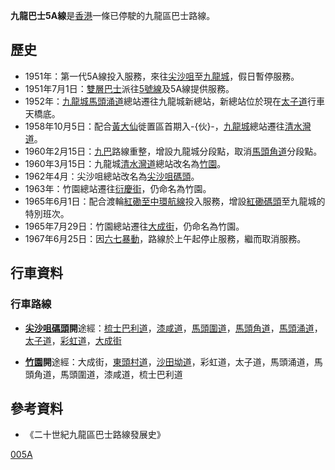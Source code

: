 {{citation style|time=2018-08-31T06:26:57+00:00}}
{{no footnotes|time=2018-08-31T06:26:57+00:00}}
{{公共汽車路線資訊
|路線名稱=九龍巴士5A線 
|外文名稱=
|外文語言=
|代表圖像=
|圖像尺寸=
|代表圖像二=
|圖像尺寸二=
|代表圖像三=
|圖像尺寸三=
|經營者=九龍巴士
|經營者二=
|所屬車廠=九龍灣車廠（K）
|路線用車=
|路綫資訊=
|起點站=[[尖沙咀天星碼頭|尖沙咀碼頭]]
|途經地點=[[土瓜灣|土瓜灣]]、[[黃大仙_(香港地方)|黃大仙]]、[[新蒲崗|新蒲崗]]
|去程途經地點=
|回程途經地點=
|終點站=[[竹園|竹園]]
|路線性質=
|全程行駛里程=
|單程行駛里程=
|全程行車時間=
|單程行車時間=
|服務時間=早上、下午、晚上分段時間
|起點站服務時間=
|終點站服務時間=
|班次頻率=
|全程收費=
|分段收費站點=[[柯士甸道|柯士甸道]]、[[馬頭角道|馬頭角道]]
|去程分段收費站點=
|回程分段收費站點=
|服務時間以外替代路線=
|主要競爭交通=
|備註=
}}

'''九龍巴士5A線'''是[[香港|香港]]一條已停駛的九龍區巴士路線。

==歷史==
*1951年：第一代5A線投入服務，來往[[尖沙咀|尖沙咀]]至[[九龍城|九龍城]]，假日暫停服務。
*1951年7月1日：[[雙層巴士|雙層巴士]]派往[[九龍巴士5號線|5號線]]及5A線提供服務。
*1952年：[[九龍城|九龍城]][[馬頭涌道|馬頭涌道]]總站遷往九龍城新總站，新總站位於現在[[太子道|太子道]]行車天橋底。
*1958年10月5日：配合[[黃大仙_(香港地方)|黃大仙]]徙置區首期入-{伙}-，[[九龍城|九龍城]]總站遷往[[清水灣道|清水灣道]]。
*1960年2月15日：[[九巴|九巴]]路線重整，增設九龍城分段點，取消[[馬頭角道|馬頭角道]]分段點。
*1960年3月15日：九龍城[[清水灣道|清水灣道]]總站改名為[[竹園|竹園]]。
*1962年4月：尖沙咀總站改名為[[尖沙咀天星碼頭|尖沙咀碼頭]]。
*1963年：竹園總站遷往[[衍慶街|衍慶街]]，仍命名為竹園。
*1965年6月1日：配合渡輪[[紅磡至中環航線|紅磡至中環航線]]投入服務，增設[[紅磡碼頭|紅磡碼頭]]至九龍城的特別班次。
*1965年7月29日：竹園總站遷往[[大成街|大成街]]，仍命名為竹園。
*1967年6月25日：因[[六七暴動|六七暴動]]，路線於上午起停止服務，繼而取消服務。

==行車資料==
===行車路線===
*'''[[尖沙咀天星碼頭|尖沙咀碼頭]]開'''途經：[[梳士巴利道|梳士巴利道]]，[[漆咸道|漆咸道]]，[[馬頭圍道|馬頭圍道]]，[[馬頭角道|馬頭角道]]，[[馬頭涌道|馬頭涌道]]，[[太子道|太子道]]，[[彩虹道|彩虹道]]，[[大成街|大成街]]

*'''[[竹園|竹園]]開'''途經：大成街，[[東頭村道|東頭村道]]，[[沙田坳道|沙田坳道]]，彩虹道，太子道，馬頭涌道，馬頭角道，馬頭圍道，漆咸道，梳士巴利道

==參考資料==
*《二十世紀九龍區巴士路線發展史》

[[Category:已取消九龍巴士路線|005A]]


{{HK-bus-stub}}